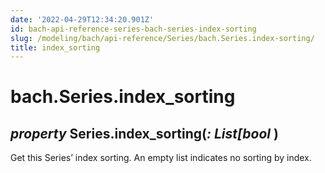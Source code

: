 ```yaml
---
date: '2022-04-29T12:34:20.901Z'
id: bach-api-reference-series-bach-series-index-sorting
slug: /modeling/bach/api-reference/Series/bach.Series.index-sorting/
title: index_sorting
---
```


# bach.Series.index_sorting

<div>
<h2 class="signature-class"><span class="type-annotation"><em>property</em></span> <span class="additional-name">Series.</span><span class="name">index_sorting(</span><span class="type-annotation"><em>: List[bool</em></span> )</h2>


<div class="content">

Get this Series’ index sorting. An empty list indicates no sorting by index.


</div>

</div>
